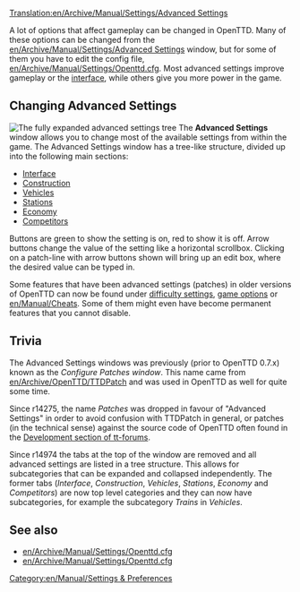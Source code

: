 [[Translation:en/Archive/Manual/Settings/Advanced Settings]]
{{en/Manual/Navigation}}

A lot of options that affect gameplay can be changed in OpenTTD. Many of these options can be changed from the [[en/Archive/Manual/Settings/Advanced Settings]] window, but for some of them you have to edit the config file, [[en/Archive/Manual/Settings/Openttd.cfg]]. Most advanced settings improve gameplay or the [[en/Manual/Game interface|interface]], while others give you more power in the game.

==Changing Advanced Settings==
[[File:en/Archive/Manual/Settings/Advanced options full.png|thumb|left|The fully expanded advanced settings tree]]
{{en/Archive/Manual/Settings/Advanced Settings}}
The '''Advanced Settings''' window allows you to change most of the available settings from within the game. The Advanced Settings window has a tree-like structure, divided up into the following main sections:

*[[en/Archive/Manual/Settings/Advanced Settings/Interface|Interface]]
*[[en/Archive/Manual/Settings/Advanced Settings/Construction|Construction]]
*[[en/Archive/Manual/Settings/Advanced Settings/Vehicles|Vehicles]]
*[[en/Archive/Manual/Settings/Advanced Settings/Stations|Stations]]
*[[en/Archive/Manual/Settings/Advanced Settings/Economy|Economy]]
*[[en/Archive/Manual/Settings/Advanced Settings/Competitors|Competitors]]


Buttons are green to show the setting is on, red to show it is off. Arrow buttons change the value of the setting like a horizontal scrollbox. Clicking on a patch-line with arrow buttons shown will bring up an edit box, where the desired value can be typed in.

Some features that have been advanced settings (patches) in older versions of OpenTTD can now be found under [[en/Archive/Manual/Settings/Difficulty|difficulty settings]], [[en/Manual/Game options window|game options]] or [[en/Manual/Cheats]]. Some of them might even have become permanent features that you cannot disable.


{{en/-}}

==Trivia==
The Advanced Settings windows was previously (prior to OpenTTD 0.7.x) known as the ''Configure Patches window''. This name came from [[en/Archive/OpenTTD/TTDPatch]] and was used in OpenTTD as well for quite some time.

Since r14275, the name ''Patches'' was dropped in favour of "Advanced Settings" in order to avoid confusion with TTDPatch in general, or patches (in the technical sense) against the source code of OpenTTD often found in the [http://www.tt-forums.net/viewforum.php?f=33 Development section of tt-forums].

Since r14974 the tabs at the top of the window are removed and all advanced settings are listed in a tree structure. This allows for subcategories that can be expanded and collapsed independently. The former tabs (''Interface'', ''Construction'', ''Vehicles'', ''Stations'', ''Economy'' and ''Competitors'') are now top level categories and they can now have subcategories, for example the subcategory ''Trains'' in ''Vehicles''.


==See also==
*[[en/Archive/Manual/Settings/Openttd.cfg]]
*[[en/Archive/Manual/Settings/Openttd.cfg]]

[[Category:en/Manual/Settings & Preferences]]